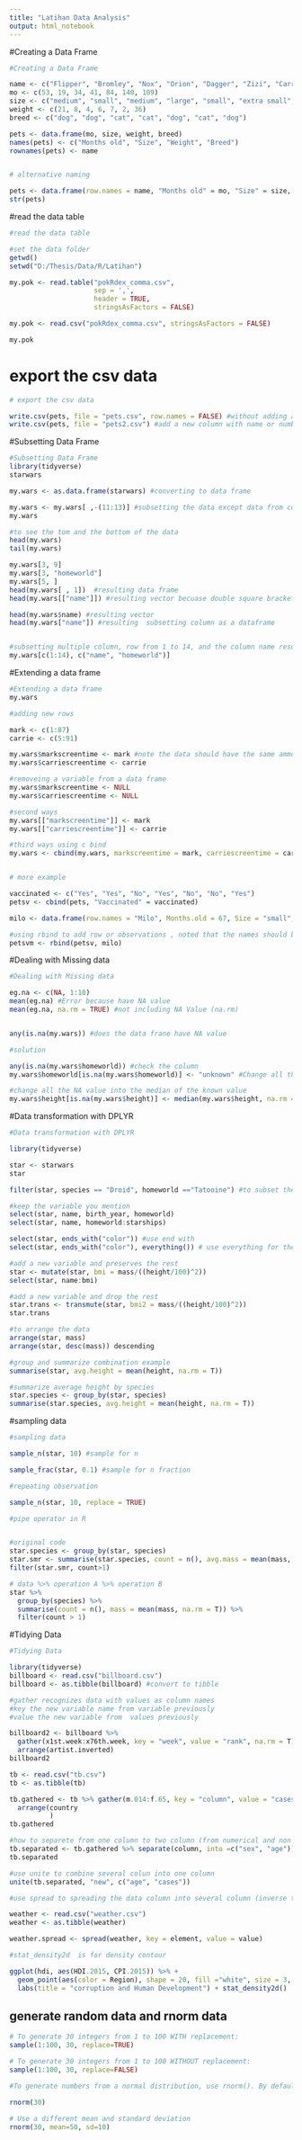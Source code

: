```yaml
---
title: "Latihan Data Analysis"
output: html_notebook
---
```



#Creating a Data Frame
```r
#Creating a Data Frame

name <- c("Flipper", "Bromley", "Nox", "Orion", "Dagger", "Zizi", "Carrie")
mo <- c(53, 19, 34, 41, 84, 140, 109)
size <- c("medium", "small", "medium", "large", "small", "extra small", "large")
weight <- c(21, 8, 4, 6, 7, 2, 36)
breed <- c("dog", "dog", "cat", "cat", "dog", "cat", "dog")

pets <- data.frame(mo, size, weight, breed)
names(pets) <- c("Months old", "Size", "Weight", "Breed")
rownames(pets) <- name


# alternative naming

pets <- data.frame(row.names = name, "Months old" = mo, "Size" = size, "Weight" = weight, "Breed" = breed)
str(pets)

```

#read the data table
```r
#read the data table

#set the data folder
getwd()
setwd("D:/Thesis/Data/R/Latihan")

my.pok <- read.table("pokRdex_comma.csv", 
                     sep = ',', 
                     header = TRUE, 
                     stringsAsFactors = FALSE)

my.pok <- read.csv("pokRdex_comma.csv", stringsAsFactors = FALSE)

my.pok
```

# export the csv data
```r

# export the csv data

write.csv(pets, file = "pets.csv", row.names = FALSE) #without adding a new column
write.csv(pets, file = "pets2.csv") #add a new column with name or number
```


#Subsetting Data Frame
```r

#Subsetting Data Frame
library(tidyverse)
starwars

my.wars <- as.data.frame(starwars) #converting to data frame

my.wars <- my.wars[ ,-(11:13)] #subsetting the data except data from column 11:13
my.wars

#to see the tom and the bottom of the data
head(my.wars)
tail(my.wars)

my.wars[3, 9]
my.wars[3, "homeworld"]
my.wars[5, ]
head(my.wars[ , 1])  #resulting data frame
head(my.wars[["name"]]) #resulting vector becuase double square bracket

head(my.wars$name) #resulting vector
head(my.wars["name"]) #resulting  subsetting column as a dataframe


#subsetting multiple column, row from 1 to 14, and the column name resulting data frame
my.wars[c(1:14), c("name", "homeworld")] 


```

#Extending a data frame
```r
#Extending a data frame
my.wars

#adding new rows

mark <- c(1:87)
carrie <- c(5:91)

my.wars$markscreentime <- mark #note the data should have the same ammount of data
my.wars$carriescreentime <- carrie

#removeing a variable from a data frame
my.wars$markscreentime <- NULL  
my.wars$carriescreentime <- NULL

#second ways
my.wars[["markscreentime"]] <- mark
my.wars[["carriescreentime"]] <- carrie

#third ways using c bind
my.wars <- cbind(my.wars, markscreentime = mark, carriescreentime = carrie)


# more example

vaccinated <- c("Yes", "Yes", "No", "Yes", "No", "No", "Yes")
petsv <- cbind(pets, "Vaccinated" = vaccinated)

milo <- data.frame(row.names = "Milo", Months.old = 67, Size = "small", Weight = 7, Breed = "dog", Vaccinated = "Yes")

#using rbind to add row or observations , noted that the names should be the same from previous name
petsvm <- rbind(petsv, milo)

```

#Dealing with Missing data
```r
#Dealing with Missing data

eg.na <- c(NA, 1:10)
mean(eg.na) #Error because have NA value
mean(eg.na, na.rm = TRUE) #not including NA Value (na.rm)


any(is.na(my.wars)) #does the data frane have NA value

#solution

any(is.na(my.wars$homeworld)) #check the column
my.wars$homeworld[is.na(my.wars$homeworld)] <- "unknown" #Change all the NA value tu Char "Unknown"

#change all the NA value into the median of the known value
my.wars$height[is.na(my.wars$height)] <- median(my.wars$height, na.rm = T)

```

#Data transformation with DPLYR
```r

#Data transformation with DPLYR

library(tidyverse)

star <- starwars
star

filter(star, species == "Droid", homeworld =="Tatooine") #to subset the data spesific keyword column

#keep the variable you mention
select(star, name, birth_year, homeworld)
select(star, name, homeworld:starships)

select(star, ends_with("color")) #use end with
select(star, ends_with("color"), everything()) # use everything for the rest

#add a new variable and preserves the rest
star <- mutate(star, bmi = mass/((height/100)^2))
select(star, name:bmi)

#add a new variable and drop the rest
star.trans <- transmute(star, bmi2 = mass/((height/100)^2))
star.trans

#to arrange the data 
arrange(star, mass)
arrange(star, desc(mass)) descending

#group and summarize combination example
summarise(star, avg.height = mean(height, na.rm = T))

#summarize average height by species
star.species <- group_by(star, species)
summarise(star.species, avg.height = mean(height, na.rm = T)) 

```

#sampling data
```r
#sampling data 

sample_n(star, 10) #sample for n 

sample_frac(star, 0.1) #sample for n fraction

#repeating observation

sample_n(star, 10, replace = TRUE)


```
```r
#pipe operator in R


#original code
star.species <- group_by(star, species)
star.smr <- summarise(star.species, count = n(), avg.mass = mean(mass, na.rm = T))
filter(star.smr, count>1)

# data %>% operation A %>% operation B
star %>%
  group_by(species) %>%
  summarise(count = n(), mass = mean(mass, na.rm = T)) %>%
  filter(count > 1)


```

#Tidying Data
```r
#Tidying Data

library(tidyverse)
billboard <- read.csv("billboard.csv")
billboard <- as.tibble(billboard) #convert to tibble

#gather recognizes data with values as column names
#key the new variable name from variable previously
#value the new variable from  values previously

billboard2 <- billboard %>% 
  gather(x1st.week:x76th.week, key = "week", value = "rank", na.rm = T) %>%
  arrange(artist.inverted)
billboard2

tb <- read.csv("tb.csv")
tb <- as.tibble(tb)

tb.gathered <- tb %>% gather(m.014:f.65, key = "column", value = "cases", na.rm = T) %>%
  arrange(country
          )
tb.gathered

#how to separete from one column to two column (from numerical and non numerical)
tb.separated <- tb.gathered %>% separate(column, into =c("sex", "age"))
tb.separated

```
```r
#use unite to combine several colun into one column
unite(tb.separated, "new", c("age", "cases"))

#use spread to spreading the data column into several column (inverse to gather)

weather <- read.csv("weather.csv")
weather <- as.tibble(weather)

weather.spread <- spread(weather, key = element, value = value)

```





```r
#stat_density2d  is for density contour

ggplot(hdi, aes(HDI.2015, CPI.2015)) %>% + 
  geom_point(aes(color = Region), shape = 20, fill ="white", size = 3, stroke = 2) + theme_light() +
  labs(title = "corruption and Human Development") + stat_density2d()

```

## generate random data and rnorm data

```r

# To generate 30 integers from 1 to 100 WITH replacement:
sample(1:100, 30, replace=TRUE)

# To generate 30 integers from 1 to 100 WITHOUT replacement:
sample(1:100, 30, replace=FALSE)

#To generate numbers from a normal distribution, use rnorm(). By default the mean is 0 and the standard deviation is 1.

rnorm(30)

# Use a different mean and standard deviation
rnorm(30, mean=50, sd=10)


```